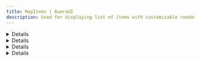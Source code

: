 ```yaml
---
title: MapItems | AueraUI
description: Used for displaying list of items with customizable rendering and layout.
---
```


<DetailCard label="MapItems" description='Used for displaying list of items with customizable rendering and layout.'/>

<Details>
 <MapItemsDemo />
</Details>

<Details id='examples'>
<HeaderLabel id='examples'>Examples</HeaderLabel>
</Details>

<Details id='empty-list-component'>
<HeaderLabel id='empty-list-component' as='h3'>emptyListComponent</HeaderLabel>
 <p className="text">To display component when data is empty use the <CodeTag>emptyListComponent</CodeTag> props</p>
<Map_EmptyList />
</Details>

<Details id='api-reference'>
<HeaderLabel id='api-reference'>API Reference</HeaderLabel>
<APITable reference={mapitems_ref} />

  <p className="text mt-2">
    This component also accepts all <TabLink to="/docs/components/box#api-reference" label="Box" /> prop. since the data are wrapped with it
  </p>
</Details>
